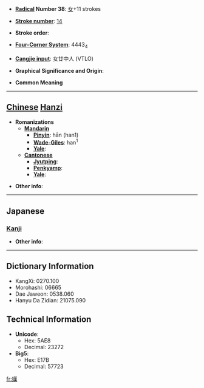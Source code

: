 * '''[[Wiktionary:Chinese radical index| Radical]] Number 38''': [[Wiktionary:Chinese radical index 女|女]]+11 strokes

* '''[[Wiktionary:Chinese total strokes index|Stroke number]]''': [[Wiktionary:Chinese total strokes index 14|14]]

* '''Stroke order''': 

* '''[[Wiktionary:Chinese four corner index|Four-Corner System]]''': 4443<sub>4</sub>

* '''[[Wiktionary:Chinese Cangjie index|Cangjie input]]''': 女廿中人 (VTLO)

* '''Graphical Significance and Origin''': 

* '''Common Meaning'''

----

== [[Chinese]] [[Hanzi]] ==

* '''Romanizations'''
** '''[[Mandarin]]'''
*** '''[[Pinyin]]''': hān (han1)
*** '''[[Wade-Giles]]''': han<sup>1</sup>
*** '''[[Yale]]''': 
** '''[[Cantonese]]'''
*** '''[[Jyutping]]''':
*** '''[[Penkyamp]]''': 
*** '''[[Yale]]''': 

* '''Other info''': 

----

==Japanese==
===[[Kanji]]===
{{kanji|on readings=[[かん]] (kan), [[ぜん]] (zen), [[ねん]] (nen)
|kun readings=[[いかる]] (ikaru), [[つつしむ]] (tsutsushimu)
}}

* '''Other info''':  

----

== Dictionary Information ==

* KangXi: 0270.100
* Morohashi: 06665
* Dae Jaweon: 0538.060
* Hanyu Da Zidian: 21075.090

== Technical Information ==

* '''Unicode''':
** Hex: 5AE8
** Decimal: 23272
* '''Big5''':
** Hex: E17B
** Decimal: 57723

[[fr:嫨]]